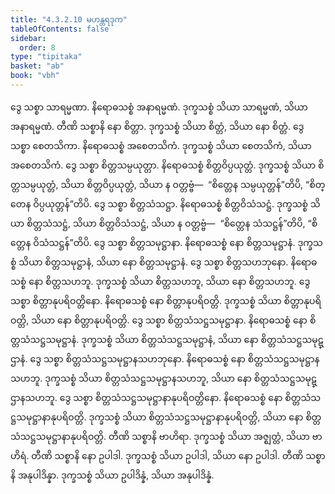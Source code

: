 ```yaml
---
title: "4.3.2.10 မဟန္တရဒုက"
tableOfContents: false
sidebar:
  order: 8
type: "tipitaka"
basket: "ab"
book: "vbh"
---
```



<DynamicBreadcrumb />

<Paragraph number="851" book="vbh">
ဒွေ သစ္စာ သာရမ္မဏာ. နိရောဓသစ္စံ အနာရမ္မဏံ. ဒုက္ခသစ္စံ သိယာ သာရမ္မဏံ, သိယာ အနာရမ္မဏံ. တီဏိ သစ္စာနိ နော စိတ္တာ. ဒုက္ခသစ္စံ သိယာ စိတ္တံ, သိယာ နော စိတ္တံ. ဒွေ သစ္စာ စေတသိကာ. နိရောဓသစ္စံ အစေတသိကံ. ဒုက္ခသစ္စံ သိယာ စေတသိကံ, သိယာ အစေတသိကံ. ဒွေ သစ္စာ စိတ္တသမ္ပယုတ္တာ. နိရောဓသစ္စံ စိတ္တဝိပ္ပယုတ္တံ. ဒုက္ခသစ္စံ သိယာ စိတ္တသမ္ပယုတ္တံ, သိယာ စိတ္တဝိပ္ပယုတ္တံ, သိယာ န ဝတ္တဗ္ဗံ—  “စိတ္တေန သမ္ပယုတ္တန်”တိပိ, “စိတ္တေန ဝိပ္ပယုတ္တန်”တိပိ. ဒွေ သစ္စာ စိတ္တသံသဋ္ဌာ. နိရောဓသစ္စံ စိတ္တဝိသံသဋ္ဌံ. ဒုက္ခသစ္စံ သိယာ စိတ္တသံသဋ္ဌံ, သိယာ စိတ္တဝိသံသဋ္ဌံ, သိယာ န ဝတ္တဗ္ဗံ—  “စိတ္တေန သံသဋ္ဌန်”တိပိ, “စိတ္တေန ဝိသံသဋ္ဌန်”တိပိ. ဒွေ သစ္စာ စိတ္တသမုဋ္ဌာနာ. နိရောဓသစ္စံ နော စိတ္တသမုဋ္ဌာနံ. ဒုက္ခသစ္စံ သိယာ စိတ္တသမုဋ္ဌာနံ, သိယာ နော စိတ္တသမုဋ္ဌာနံ. ဒွေ သစ္စာ စိတ္တသဟဘုနော. နိရောဓသစ္စံ နော စိတ္တသဟဘူ. ဒုက္ခသစ္စံ သိယာ စိတ္တသဟဘူ, သိယာ နော စိတ္တသဟဘူ. ဒွေ သစ္စာ စိတ္တာနုပရိဝတ္တိနော. နိရောဓသစ္စံ နော စိတ္တာနုပရိဝတ္တိ. ဒုက္ခသစ္စံ သိယာ စိတ္တာနုပရိဝတ္တိ, သိယာ နော စိတ္တာနုပရိဝတ္တိ. ဒွေ သစ္စာ စိတ္တသံသဋ္ဌသမုဋ္ဌာနာ. နိရောဓသစ္စံ နော စိတ္တသံသဋ္ဌသမုဋ္ဌာနံ. ဒုက္ခသစ္စံ သိယာ စိတ္တသံသဋ္ဌသမုဋ္ဌာနံ, သိယာ နော စိတ္တသံသဋ္ဌသမုဋ္ဌာနံ. ဒွေ သစ္စာ စိတ္တသံသဋ္ဌသမုဋ္ဌာနသဟဘုနော. နိရောဓသစ္စံ နော စိတ္တသံသဋ္ဌသမုဋ္ဌာနသဟဘူ. ဒုက္ခသစ္စံ သိယာ စိတ္တသံသဋ္ဌသမုဋ္ဌာနသဟဘူ, သိယာ နော စိတ္တသံသဋ္ဌသမုဋ္ဌာနသဟဘူ. ဒွေ သစ္စာ စိတ္တသံသဋ္ဌသမုဋ္ဌာနာနုပရိဝတ္တိနော. နိရောဓသစ္စံ နော စိတ္တသံသဋ္ဌသမုဋ္ဌာနာနုပရိဝတ္တိ. ဒုက္ခသစ္စံ သိယာ စိတ္တသံသဋ္ဌသမုဋ္ဌာနာနုပရိဝတ္တိ, သိယာ နော စိတ္တသံသဋ္ဌသမုဋ္ဌာနာနုပရိဝတ္တိ.
</Paragraph>

<Paragraph number="852" book="vbh">
တီဏိ သစ္စာနိ ဗာဟိရာ. ဒုက္ခသစ္စံ သိယာ အဇ္ဈတ္တံ, သိယာ ဗာဟိရံ. တီဏိ သစ္စာနိ နော ဥပါဒါ. ဒုက္ခသစ္စံ သိယာ ဥပါဒါ, သိယာ နော ဥပါဒါ. တီဏိ သစ္စာနိ အနုပါဒိန္နာ. ဒုက္ခသစ္စံ သိယာ ဥပါဒိန္နံ, သိယာ အနုပါဒိန္နံ.
</Paragraph>